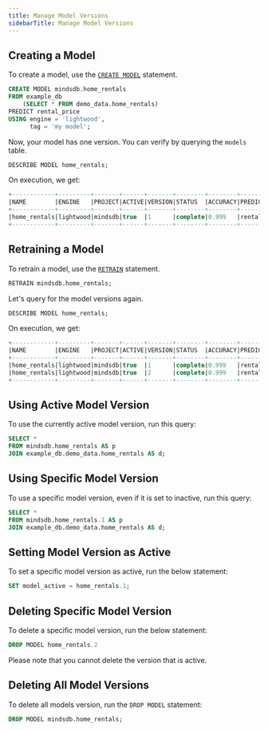 ```yaml
---
title: Manage Model Versions
sidebarTitle: Manage Model Versions
---
```


## Creating a Model

To create a model, use the [`CREATE MODEL`](/sql/create/model/) statement.

```sql
CREATE MODEL mindsdb.home_rentals
FROM example_db
    (SELECT * FROM demo_data.home_rentals)
PREDICT rental_price
USING engine = 'lightwood',
      tag = 'my model';
```

Now, your model has one version. You can verify by querying the `models` table.

```sql
DESCRIBE MODEL home_rentals;
```

On execution, we get:

```sql
+------------+---------+-------+------+-------+--------+--------+------------+-------------+---------------+------+------------------------------------+---------------------------------------+----------------------+---------------------+------+--------------------------+-------------+
|NAME        |ENGINE   |PROJECT|ACTIVE|VERSION|STATUS  |ACCURACY|PREDICT     |UPDATE_STATUS|MINDSDB_VERSION|ERROR |SELECT_DATA_QUERY                   |TRAINING_OPTIONS                       |CURRENT_TRAINING_PHASE|TOTAL_TRAINING_PHASES|TAG   |CREATED_AT                |TRAINING_TIME|
+------------+---------+-------+------+-------+--------+--------+------------+-------------+---------------+------+------------------------------------+---------------------------------------+----------------------+---------------------+------+--------------------------+-------------+
|home_rentals|lightwood|mindsdb|true  |1      |complete|0.999   |rental_price|up_to_date   |22.11.3.2      |[NULL]|SELECT * FROM demo_data.home_rentals|{'target': 'rental_price', 'using': {}}|5                     |5                    |[NULL]|2024-02-07 16:01:04.990958|19.946       |
+------------+---------+-------+------+-------+--------+--------+------------+-------------+---------------+------+------------------------------------+---------------------------------------+----------------------+---------------------+------+--------------------------+-------------+
```

## Retraining a Model

To retrain a model, use the [`RETRAIN`](/sql/api/retrain/) statement.

```sql
RETRAIN mindsdb.home_rentals;
```

Let's query for the model versions again.

```sql
DESCRIBE MODEL home_rentals;
```

On execution, we get:

```sql
+------------+---------+-------+------+-------+--------+--------+------------+-------------+---------------+------+------------------------------------+---------------------------------------+----------------------+---------------------+------+--------------------------+-------------+
|NAME        |ENGINE   |PROJECT|ACTIVE|VERSION|STATUS  |ACCURACY|PREDICT     |UPDATE_STATUS|MINDSDB_VERSION|ERROR |SELECT_DATA_QUERY                   |TRAINING_OPTIONS                       |CURRENT_TRAINING_PHASE|TOTAL_TRAINING_PHASES|TAG   |CREATED_AT                |TRAINING_TIME|
+------------+---------+-------+------+-------+--------+--------+------------+-------------+---------------+------+------------------------------------+---------------------------------------+----------------------+---------------------+------+--------------------------+-------------+
|home_rentals|lightwood|mindsdb|true  |1      |complete|0.999   |rental_price|up_to_date   |22.11.3.2      |[NULL]|SELECT * FROM demo_data.home_rentals|{'target': 'rental_price', 'using': {}}|5                     |5                    |[NULL]|2024-02-07 16:01:04.990958|19.946       |
|home_rentals|lightwood|mindsdb|true  |2      |complete|0.999   |rental_price|up_to_date   |22.11.3.2      |[NULL]|SELECT * FROM demo_data.home_rentals|{'target': 'rental_price', 'using': {}}|5                     |5                    |[NULL]|2024-02-07 17:01:04.990958|21.923       |
+------------+---------+-------+------+-------+--------+--------+------------+-------------+---------------+------+------------------------------------+---------------------------------------+----------------------+---------------------+------+--------------------------+-------------+
```

## Using Active Model Version

To use the currently active model version, run this query:

```sql
SELECT *
FROM mindsdb.home_rentals AS p
JOIN example_db.demo_data.home_rentals AS d;
```

## Using Specific Model Version

To use a specific model version, even if it is set to inactive, run this query:

```sql
SELECT *
FROM mindsdb.home_rentals.1 AS p
JOIN example_db.demo_data.home_rentals AS d;
```

## Setting Model Version as Active

To set a specific model version as active, run the below statement:

```sql
SET model_active = home_rentals.1;
```

## Deleting Specific Model Version

To delete a specific model version, run the below statement:

```sql
DROP MODEL home_rentals.2
```

Please note that you cannot delete the version that is active.

## Deleting All Model Versions

To delete all models version, run the `DROP MODEL` statement:

```sql
DROP MODEL mindsdb.home_rentals;
```
